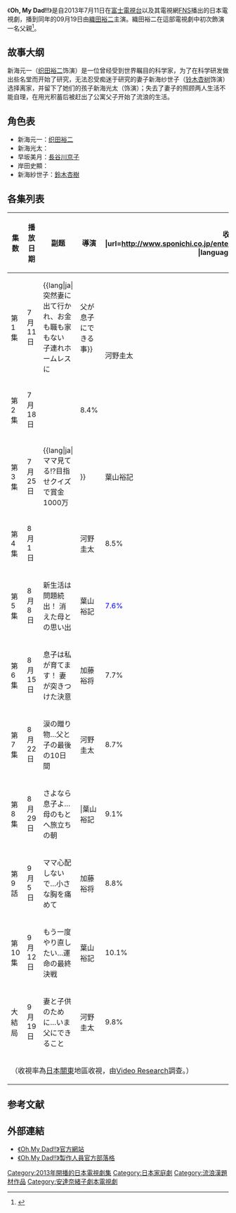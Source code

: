 {{Infobox Television
| show_name            = {{nowrap|Oh, My Dad!!}}
| original_name        = 
| image                = 
| caption              = 
| show_name_2          = 
| genre                = 
| format               = 
| creator              = 
| developer            = 
| writer               = {{link-ja|安达奈绪子|安達奈緒子}}
| director             = {{link-ja|河野圭太|河野圭太}}<br />{{link-ja|葉山裕記|葉山裕記}}<br />{{link-ja|加藤裕将|加藤裕将}}
| creative_director    = 
| presenter            = 
| starring             = [[織田裕二|織田裕二]]<br />{{link-ja|田中奏生|田中奏生}}<br />[[長谷川京子|長谷川京子]]<br />{{link-ja|八嶋智人|八嶋智人}}<br />[[鈴木杏樹|鈴木杏樹]]
| judges               = 
| voices               = 
| narrated             = 
| theme_song           = [[GReeeeN|GReeeeN]]《{{lang|ja|愛し君へ}}》
| theme_music_composer = 
| opentheme            = 
| composer             = 
| lyricist             = 
| singer               = 
| endtheme             = 
| composer_2           = 
| lyricist_2           = 
| singer_2             = 
| slogan               = 
| country              = 日本
| language             = 日语
| num_seasons          = <!-- or num_series -->
| num_episodes         = 11
| list_episodes        = 
| executive_producer   = 
| supervising_producer = 
| producer             = {{link-ja|增本淳|増本淳}}
| editor               = 
| location             = 
| cinematography       = 
| camera               = 
| runtime              = 54分鐘（含廣告）
| company              = [[富士電視台|富士電視台]]
| distributor          = 
| network              = [[富士电视网|FNS]]
| picture_format       = 
| audio_format         = 
| first_run            = {{JPN}}
| first_aired          = {{start date|2013|07|11}}
| last_aired           = {{end date|2013|09|19}}<br/>（星期四 22:00 - 22:54）
| preceded_by          = 
| followed_by          = 
| related              = 
| website              = http://www.fujitv.co.jp/ohmydad/index.html
| production_website   = 
}}
《'''Oh, My Dad!!'''》是自2013年7月11日在[[富士電視台|富士電視台]]以及其電視網[[富士電視網|FNS]]播出的日本電視劇，播到同年的09月19日由[[織田裕二|織田裕二]]主演。織田裕二在這部電視劇中初次飾演一名父親<ref>{{cite web|url=http://www.oricon.co.jp/news/confidence/2026228/full/ |language=ja |title=<span lang="ja">織田裕二、壮絶な“夫婦げんか”に快感「気持よくなっちゃった」</span> |publisher=[[Oricon|Oricon]] |date=2013-07-03 |accessdate=2013-07-13}}</ref>。

== 故事大纲 ==
新海元一（[[织田裕二|织田裕二]]饰演）是一位曾经受到世界瞩目的科学家，为了在科学研发做出些名堂而开始了研究，无法忍受痴迷于研究的妻子新海纱世子（[[铃木杏树|铃木杏树]]饰演）选择离家，并留下了她们的孩子新海光太（{{link-ja|田中奏生|田中奏生}}饰演）；失去了妻子的照顾两人生活不能自理，在用光积蓄后被赶出了公寓父子开始了流浪的生活。

== 角色表 ==
* 新海元一：[[织田裕二|织田裕二]]
* 新海光太：{{link-ja|田中奏生|田中奏生}}
* 早坂美月：[[長谷川京子|長谷川京子]]
* 岸田史顯：{{link-ja|八嶋智人|八嶋智人}}
* 新海紗世子：[[鈴木杏樹|鈴木杏樹]]

== 各集列表 ==
{| class="wikitable" style="text-align:center;"
|-
!集数!!播放日期!!副题!!導演!!收視率<ref>{{cite web |url=http://www.sponichi.co.jp/entertainment/yomimono/drama/2013/07_09/thu10/ |language=ja |title=<span lang="ja">Oh,My Dad!! - スポニチ Sponichi Annex 藝能</span> |publisher=Sponichi Annex |date=2013 |accessdate=2013-08-06 |deadurl=yes |archiveurl=https://web.archive.org/web/20130726053053/http://www.sponichi.co.jp/entertainment/yomimono/drama/2013/07_09/thu10/ |archivedate=2013-07-26 }}</ref>
|-
|第1集||7月11日||{{lang|ja|突然妻に出て行かれ、お金も職も家もない<br />子連れホームレスに!!父が息子にできる事}}||rowspan="2"|河野圭太||<span style="color:Red">13.3%</span>
|-
|第2集||7月18日||{{lang|ja|15分拡大スペシャル 母という存在の大きさすれ違う父子の想い}}||8.4%
|-
|第3集||7月25日||{{lang|ja|ママ見てる!?目指せクイズで賞金1000万!!}}||葉山裕記||9.5%
|-
|第4集||8月1日||{{lang|ja|引き裂かれる父子…パパは嘘ばっかりだ!}}||河野圭太||8.5%
|-
|第5集||8月{{0}}8日||新生活は問題続出！ 消えた母との思い出||葉山裕記||<span style="color:Blue">{{0}}7.6%</span>
|-
|第6集||8月15日||息子は私が育てます！ 妻が突きつけた決意||加藤裕将||{{0}}7.7%
|-
|第7集||8月22日||涙の贈り物…父と子の最後の10日間||河野圭太||{{0}}8.7%
|-
|第8集||8月29日||さよなら息子よ…母のもとへ旅立ちの朝|||葉山裕記||{{0}}9.1%
|-
|第9話||9月{{0}}5日||ママ心配しないで…小さな胸を痛めて||加藤裕将||{{0}}8.8%
|-
|第10集||9月12日||もう一度やり直したい…運命の最終決戦||葉山裕記||10.1%
|-
|大結局||9月19日||妻と子供のために…いま父にできること||河野圭太||{{0}}9.8%
|-
!colspan="5"|<!--平均收視率 %-->（收視率為[[日本|日本]][[關東地方|關東]]地區收視，由[[Video_Research|Video Research]]調查。）
|}

== 参考文献 ==
{{Reflist}}

== 外部連結 ==
* [https://web.archive.org/web/20130713040222/http://www.fujitv.co.jp/ohmydad/index.html 《Oh,My Dad!!》官方網站]{{ja icon}}
* [http://blog.fujitv.co.jp/ohmydad/index.html 《Oh,My Dad!!》製作人員官方部落格]{{Wayback|url=http://www.fujitv.co.jp/ohmydad/index.html |date=20130713040222 }}{{ja icon}}

{{電視節目的變遷
|電視台 = {{JPN}}[[富士電視台|富士電視台]]系列
|播放檔次 = [[富士電視台週四連續劇|木曜剧场]]
|節目名稱 = Oh, My Dad!!<br />（2013年7月11日－9月19日）
|上一節目 = [[最後的灰姑娘|最後的灰姑娘]]<br />（2013年4月11日－6月20日）
|下一節目 = {{link-ja|獨身貴族 (电视剧)|独身貴族|獨身貴族}}<br />（2013年10月10日－12月）
}}
{{富士電視台木曜劇場}}

{{DEFAULTSORT:Oh, My Dad!!}}
[[Category:2013年開播的日本電視劇集|Category:2013年開播的日本電視劇集]]
[[Category:日本家庭劇|Category:日本家庭劇]]
[[Category:流浪漢題材作品|Category:流浪漢題材作品]]
[[Category:安達奈緒子劇本電視劇|Category:安達奈緒子劇本電視劇]]